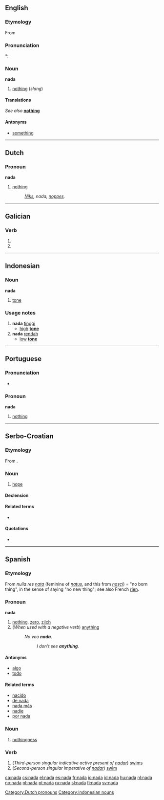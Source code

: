 {{also|Nada}}
==English==

===Etymology===
From {{etyl|es|tl}} {{term|nada||nothing|lang=es}}

===Pronunciation===
*: {{rhymes|ɑːdə}}

===Noun===
'''nada'''

# [[nothing]] (''slang'')

====Translations====
''See also '' '''[[nothing]]'''

====Antonyms====
* [[something]]

----

==Dutch==

===Pronoun===
'''nada'''

# [[nothing]]
#: ''[[niks|Niks]], nada, [[noppes]].''

[[Category:Dutch pronouns]]

----

==Galician==

===Verb===
{{gl-verb-form}}

# {{conjugation of|[[nadar#Galician|nadar]]||3|s|pres|ind}}
# {{conjugation of|[[nadar#Galician|nadar]]||2|s|imp}}

----

==Indonesian==

===Noun===
'''nada'''

# [[tone]]

===Usage notes===
# '''nada''' [[tinggi]]
#* [[high]] '''[[tone]]'''
# '''nada''' [[rendah]]
#* [[low]] '''[[tone]]'''

[[Category:Indonesian nouns]]

----

==Portuguese==

===Pronunciation===
* {{SAMPA|/"nada/}}

===Pronoun===
'''nada'''  {{context|Indefinite pronoun}}

# [[nothing]]

----

==Serbo-Croatian==

===Etymology===
From {{proto|Slavic|nada||nadědja|lang=sh}}.

===Noun===
{{sh-noun|g=f|head=náda|r|нада|на́да}}

# [[hope]]

====Declension====
{{sh-decl-noun
|náda|nade
|nade|nada
|nadi|nadama
|nadu|nade
|nȃdo|nade
|nadi|nadama
|nadom|nadama
}}

====Related terms====
* {{l|sh|nadati|nádati se}}

====Quotations====
* {{seeCites|lang=sh}}

----

==Spanish==

===Etymology===
From {{etyl|la|es}} ''nulla res [[nata]]'' (feminine of ''[[natus]]'', and this from ''[[nasci]]'') = "no born thing", in the sense of saying "no new thing"; see also French [[rien]].

===Pronoun===
'''nada'''  {{context|Indefinite pronoun}}

# [[nothing]], [[zero]], [[zilch]]
# (''When used with a negative verb'') [[anything]]
#: ''No veo '''nada'''.''
#:: ''I don’t see '''anything'''.''

====Antonyms====
* [[algo]]
* [[todo]]

====Related terms====
* [[nacido]]
* [[de nada]]
* [[nada más]]
* [[nadie]]
* [[por nada]]

===Noun===
{{es-noun-f-unc}}

# [[nothingness]]

===Verb===
{{es-verb-form|nadar}}

# (''Third-person singular indicative active present of [[nadar]]'') [[swims]]
# (''Second-person singular imperative of [[nadar]]'') [[swim]]

[[ca:nada]]
[[cs:nada]]
[[el:nada]]
[[es:nada]]
[[fr:nada]]
[[io:nada]]
[[id:nada]]
[[hu:nada]]
[[nl:nada]]
[[no:nada]]
[[pl:nada]]
[[pt:nada]]
[[ru:nada]]
[[sl:nada]]
[[fi:nada]]
[[sv:nada]]